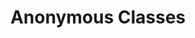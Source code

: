 ---
id: "q_php_hard_007"
questionType: "MULTIPLE_CHOICE"
title: "Anonymous Classes"
description: "How do you define an anonymous class in PHP?"
difficulty: "HARD"
category: "PHP"
options:
  - "$obj = new class() {};"
  - "$obj = class() {};"
  - "$obj = anonymous() {};"
  - "$obj = new() {};"
correctAnswer: 0
---